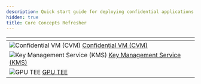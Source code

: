 ```yaml
---
description: Quick start guide for deploying confidential applications on Phala Cloud.
hidden: true
title: Core Concepts Refresher
---
```


<table data-view="cards" data-full-width="true">
  <thead>
    <tr>
      <th data-hidden data-card-cover data-type="files"></th>
    </tr>
  </thead>
  <tbody>
    <tr>
      <td
          style={{ maxWidth: "400px", height: "auto", cursor: "pointer" }}
      >
        <img
          src="/images/cvm (1).jpg"
          alt="Confidential VM (CVM)"
        />
        <a
         href="/phala-cloud/phala-cloud-user-guides/create-cvm/overview">
          Confidential VM (CVM)
        </a>
      </td>
    </tr>
    <tr>
      <td>
        <img
          src="/images/KMS (1).jpg"
          alt="Key Management Service (KMS)"
          style={{ maxWidth: "400px", height: "auto", cursor: "pointer" }}
        />
        <a href="/dstack/design-documents/key-management-protocol">
          Key Management Service (KMS)
        </a>
      </td>
    </tr>
    <tr>
      <td>
        <img
          src="/images/confidential-ai-inference-overview.png"
          alt="GPU TEE"
          style={{ maxWidth: "400px", height: "auto", cursor: "pointer" }}
        />
        <a href="/phala-cloud/confidential-ai/gpu-tee/llm-in-tee">GPU TEE</a>
      </td>
    </tr>
  </tbody>
</table>
